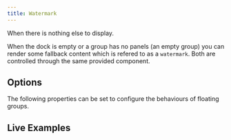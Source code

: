```yaml
---
title: Watermark
---
```




When there is nothing else to display.

When the dock is empty or a group has no panels (an empty group) you can render some fallback
content which is refered to as a `watermark`. Both are controlled through the same provided component.

## Options

The following properties can be set to configure the behaviours of floating groups.

<FrameworkSpecific framework='React'>
  <DocRef declaration="IDockviewReactProps" methods={['watermarkComponent']} />
</FrameworkSpecific>

<FrameworkSpecific framework='JavaScript'>
  <DocRef declaration="DockviewComponentOptions"
  methods={['watermarkComponent', 'watermarkFrameworkComponent', 'frameworkComponentFactory']}
  />
</FrameworkSpecific>

## Live Examples

<CodeRunner id="dockview/watermark"/>
